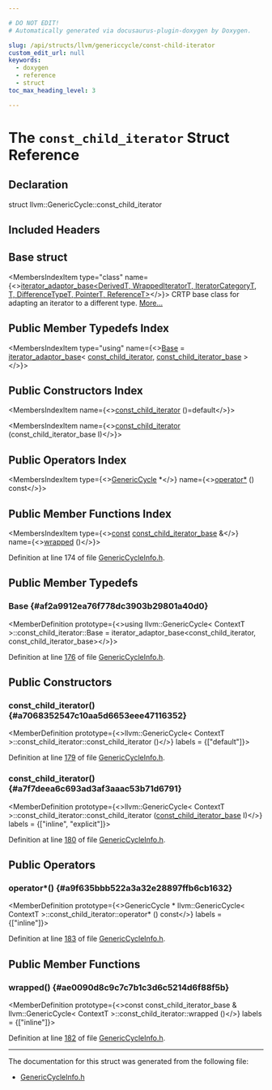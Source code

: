 ```yaml
---

# DO NOT EDIT!
# Automatically generated via docusaurus-plugin-doxygen by Doxygen.

slug: /api/structs/llvm/genericcycle/const-child-iterator
custom_edit_url: null
keywords:
  - doxygen
  - reference
  - struct
toc_max_heading_level: 3

---
```





# The `const_child_iterator` Struct Reference

<DoxygenPage pluginConfig={pluginConfig}>



## Declaration

<CodeBlock>struct llvm::GenericCycle::const_child_iterator</CodeBlock>

## Included Headers

<IncludesList>
<IncludesListItem
  filePath="llvm/ADT/GenericCycleInfo.h"
  permalink="/docs/api/files/include/include/llvm/include/llvm/adt/genericcycleinfo-h"
  isLocal="true" />
</IncludesList>

## Base struct

<MembersIndex>

<MembersIndexItem
  type="class"
  name={<><a href="/docs/api/classes/llvm/iterator-adaptor-base">iterator&#95;adaptor&#95;base&lt;DerivedT, WrappedIteratorT, IteratorCategoryT, T, DifferenceTypeT, PointerT, ReferenceT&gt;</a></>}>
CRTP base class for adapting an iterator to a different type. <a href="/docs/api/classes/llvm/iterator-adaptor-base/#details">More...</a>
</MembersIndexItem>

</MembersIndex>

## Public Member Typedefs Index

<MembersIndex>

<MembersIndexItem
  type="using"
  name={<><a href="#af2a9912ea76f778dc3903b29801a40d0">Base</a> = <a href="/docs/api/classes/llvm/iterator-adaptor-base">iterator&#95;adaptor&#95;base</a>&lt; <a href="/docs/api/structs/llvm/genericcycle/const-child-iterator">const&#95;child&#95;iterator</a>, <a href="/docs/api/classes/llvm/genericcycle/#aebe474a509ab99dacb13229b3af17f54">const&#95;child&#95;iterator&#95;base</a> &gt;</>}>
</MembersIndexItem>

</MembersIndex>

## Public Constructors Index

<MembersIndex>

<MembersIndexItem
  name={<><a href="#a7068352547c10aa5d6653eee47116352">const&#95;child&#95;iterator</a> ()=default</>}>
</MembersIndexItem>

<MembersIndexItem
  name={<><a href="#a7f7deea6c693ad3af3aaac53b71d6791">const&#95;child&#95;iterator</a> (const&#95;child&#95;iterator&#95;base I)</>}>
</MembersIndexItem>

</MembersIndex>

## Public Operators Index

<MembersIndex>

<MembersIndexItem
  type={<><a href="/docs/api/classes/llvm/genericcycle">GenericCycle</a> &#42;</>}
  name={<><a href="#a9f635bbb522a3a32e28897ffb6cb1632">operator&#42;</a> () const</>}>
</MembersIndexItem>

</MembersIndex>

## Public Member Functions Index

<MembersIndex>

<MembersIndexItem
  type={<><a href="/docs/api/files/lib/lib/target/lib/target/aarch64/aarch64promoteconstant-cpp/#a90f8350fecae261c25be85d38b451bff">const</a> <a href="/docs/api/classes/llvm/genericcycle/#aebe474a509ab99dacb13229b3af17f54">const&#95;child&#95;iterator&#95;base</a> &amp;</>}
  name={<><a href="#ae0090d8c9c7c7b1c3d6c5214d6f88f5b">wrapped</a> ()</>}>
</MembersIndexItem>

</MembersIndex>


Definition at line 174 of file <a href="/docs/api/files/include/include/llvm/include/llvm/adt/genericcycleinfo-h">GenericCycleInfo.h</a>.

<SectionDefinition>

## Public Member Typedefs

### Base {#af2a9912ea76f778dc3903b29801a40d0}

<MemberDefinition
  prototype={<>using llvm::GenericCycle&lt; ContextT &gt;::const&#95;child&#95;iterator::Base = 
        iterator&#95;adaptor&#95;base&lt;const&#95;child&#95;iterator, const&#95;child&#95;iterator&#95;base&gt;</>}>

Definition at line <a href="/docs/api/files/include/include/llvm/include/llvm/adt/genericcycleinfo-h/#l00176">176</a> of file <a href="/docs/api/files/include/include/llvm/include/llvm/adt/genericcycleinfo-h">GenericCycleInfo.h</a>.
</MemberDefinition>

</SectionDefinition>

<SectionDefinition>

## Public Constructors

### const&#95;child&#95;iterator() {#a7068352547c10aa5d6653eee47116352}

<MemberDefinition
  prototype={<>llvm::GenericCycle&lt; ContextT &gt;::const&#95;child&#95;iterator::const&#95;child&#95;iterator ()</>}
  labels = {["default"]}>

Definition at line <a href="/docs/api/files/include/include/llvm/include/llvm/adt/genericcycleinfo-h/#l00179">179</a> of file <a href="/docs/api/files/include/include/llvm/include/llvm/adt/genericcycleinfo-h">GenericCycleInfo.h</a>.
</MemberDefinition>

### const&#95;child&#95;iterator() {#a7f7deea6c693ad3af3aaac53b71d6791}

<MemberDefinition
  prototype={<>llvm::GenericCycle&lt; ContextT &gt;::const&#95;child&#95;iterator::const&#95;child&#95;iterator (<a href="/docs/api/classes/llvm/genericcycle/#aebe474a509ab99dacb13229b3af17f54">const&#95;child&#95;iterator&#95;base</a> I)</>}
  labels = {["inline", "explicit"]}>

Definition at line <a href="/docs/api/files/include/include/llvm/include/llvm/adt/genericcycleinfo-h/#l00180">180</a> of file <a href="/docs/api/files/include/include/llvm/include/llvm/adt/genericcycleinfo-h">GenericCycleInfo.h</a>.
</MemberDefinition>

</SectionDefinition>

<SectionDefinition>

## Public Operators

### operator&#42;() {#a9f635bbb522a3a32e28897ffb6cb1632}

<MemberDefinition
  prototype={<>GenericCycle &#42; llvm::GenericCycle&lt; ContextT &gt;::const&#95;child&#95;iterator::operator&#42; () const</>}
  labels = {["inline"]}>

Definition at line <a href="/docs/api/files/include/include/llvm/include/llvm/adt/genericcycleinfo-h/#l00183">183</a> of file <a href="/docs/api/files/include/include/llvm/include/llvm/adt/genericcycleinfo-h">GenericCycleInfo.h</a>.
</MemberDefinition>

</SectionDefinition>

<SectionDefinition>

## Public Member Functions

### wrapped() {#ae0090d8c9c7c7b1c3d6c5214d6f88f5b}

<MemberDefinition
  prototype={<>const const&#95;child&#95;iterator&#95;base &amp; llvm::GenericCycle&lt; ContextT &gt;::const&#95;child&#95;iterator::wrapped ()</>}
  labels = {["inline"]}>

Definition at line <a href="/docs/api/files/include/include/llvm/include/llvm/adt/genericcycleinfo-h/#l00182">182</a> of file <a href="/docs/api/files/include/include/llvm/include/llvm/adt/genericcycleinfo-h">GenericCycleInfo.h</a>.
</MemberDefinition>

</SectionDefinition>

<hr/>

The documentation for this struct was generated from the following file:

<ul>
<li><a href="/docs/api/files/include/include/llvm/include/llvm/adt/genericcycleinfo-h">GenericCycleInfo.h</a></li>
</ul>

</DoxygenPage>
